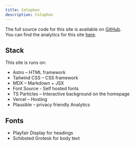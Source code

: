 ```yaml
---
title: Colophon
description: Colophon
---
```



The full source code for this site is available on <a href="https://github.com/chrcit/chrcit.com" rel="noreferrer noopener">GitHub</a>.<br />
You can find the analytics for this site <a href="https://plausible.io/chrcit.com" rel="noreferrer noopener">here</a>.

## Stack

This site is runs on:

- <ExternalLink href="https://astro.build/">Astro</ExternalLink> – HTML framework
- <ExternalLink href="https://tailwindcss.com/">Tailwind CSS</ExternalLink> – CSS framework
- <ExternalLink href="https://mdxjs.com/">MDX</ExternalLink> – Markdown + JSX
- <ExternalLink href="https://fontsource.org/">Font Source</ExternalLink> - Self hosted fonts
- <ExternalLink href="https://particles.js.org/">TS Particles</ExternalLink> – Interactive background on the homepage
- <ExternalLink href="https://vercel.com/">Vercel</ExternalLink> – Hosting
- <ExternalLink href="https://plausible.io/">Plausible</ExternalLink> – privacy friendly Analytics

## Fonts

- <ExternalLink href="https://fonts.google.com/specimen/Playfair+Display">Playfair Display</ExternalLink> for headings
- <ExternalLink href="https://fonts.google.com/specimen/Schibsted+Grotesk">Schibsted Grotesk</ExternalLink> for body text
